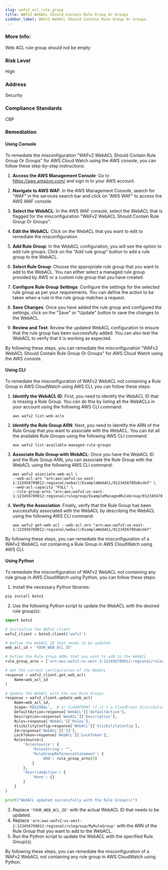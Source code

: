 ```yaml
---
slug: wafv2_acl_rule_group
title: WAFv2 WebACL Should Contain Rule Group Or Groups
sidebar_label: WAFv2 WebACL Should Contain Rule Group Or Groups
---
```


### More Info:

Web ACL rule group should not be empty

### Risk Level

High

### Address

Security

### Compliance Standards

CBP

### Remediation

#### Using Console

To remediate the misconfiguration "WAFv2 WebACL Should Contain Rule Group Or Groups" for AWS Cloud Watch using the AWS console, you can follow these step-by-step instructions:

1. **Access the AWS Management Console**: Go to https://aws.amazon.com/ and sign in to your AWS account.

2. **Navigate to AWS WAF**: In the AWS Management Console, search for "WAF" in the services search bar and click on "AWS WAF" to access the AWS WAF console.

3. **Select the WebACL**: In the AWS WAF console, select the WebACL that is flagged for the misconfiguration "WAFv2 WebACL Should Contain Rule Group Or Groups".

4. **Edit the WebACL**: Click on the WebACL that you want to edit to remediate the misconfiguration.

5. **Add Rule Group**: In the WebACL configuration, you will see the option to add rule groups. Click on the "Add rule group" button to add a rule group to the WebACL.

6. **Select Rule Group**: Choose the appropriate rule group that you want to add to the WebACL. You can either select a managed rule group provided by AWS or a custom rule group that you have created.

7. **Configure Rule Group Settings**: Configure the settings for the selected rule group as per your requirements. You can define the action to be taken when a rule in the rule group matches a request.

8. **Save Changes**: Once you have added the rule group and configured the settings, click on the "Save" or "Update" button to save the changes to the WebACL.

9. **Review and Test**: Review the updated WebACL configuration to ensure that the rule group has been successfully added. You can also test the WebACL to verify that it is working as expected.

By following these steps, you can remediate the misconfiguration "WAFv2 WebACL Should Contain Rule Group Or Groups" for AWS Cloud Watch using the AWS console.

#### Using CLI

To remediate the misconfiguration of WAFv2 WebACL not containing a Rule Group in AWS CloudWatch using AWS CLI, you can follow these steps:

1. **Identify the WebACL ID**: First, you need to identify the WebACL ID that is missing a Rule Group. You can do this by listing all the WebACLs in your account using the following AWS CLI command:
   ```
   aws wafv2 list-web-acls
   ```

2. **Identify the Rule Group ARN**: Next, you need to identify the ARN of the Rule Group that you want to associate with the WebACL. You can list all the available Rule Groups using the following AWS CLI command:
   ```
   aws wafv2 list-available-managed-rule-groups
   ```

3. **Associate Rule Group with WebACL**: Once you have the WebACL ID and the Rule Group ARN, you can associate the Rule Group with the WebACL using the following AWS CLI command:
   ```
   aws wafv2 associate-web-acl \
   --web-acl-arn "arn:aws:wafv2:us-east-1:123456789012:regional/webacl/ExampleWebACL/0123456789abcdef" \
   --web-acl-capacity "FULL" \
   --rule-group-arns "arn:aws:wafv2:us-east-1:123456789012:regional/rulegroup/ExampleManagedRuleGroup/0123456789abcdef"
   ```

4. **Verify the Association**: Finally, verify that the Rule Group has been successfully associated with the WebACL by describing the WebACL using the following AWS CLI command:
   ```
   aws wafv2 get-web-acl --web-acl-arn "arn:aws:wafv2:us-east-1:123456789012:regional/webacl/ExampleWebACL/0123456789abcdef"
   ```

By following these steps, you can remediate the misconfiguration of a WAFv2 WebACL not containing a Rule Group in AWS CloudWatch using AWS CLI.

#### Using Python

To remediate the misconfiguration of WAFv2 WebACL not containing any rule group in AWS CloudWatch using Python, you can follow these steps:

1. Install the necessary Python libraries:
```bash
pip install boto3
```

2. Use the following Python script to update the WebACL with the desired rule group(s):
```python
import boto3

# Initialize the WAFv2 client
wafv2_client = boto3.client('wafv2')

# Define the WebACL ID that needs to be updated
web_acl_id = 'YOUR_WEB_ACL_ID'

# Define the Rule Group ARNs that you want to add to the WebACL
rule_group_arns = ['arn:aws:wafv2:us-west-2:123456789012:regional/rulegroup/MyRuleGroup']

# Get the current configuration of the WebACL
response = wafv2_client.get_web_acl(
    Name=web_acl_id
)

# Update the WebACL with the new Rule Groups
response = wafv2_client.update_web_acl(
    Name=web_acl_id,
    Scope='REGIONAL',  # or CLOUDFRONT if it's a CloudFront distribution
    DefaultAction=response['WebACL']['DefaultAction'],
    Description=response['WebACL']['Description'],
    Rules=response['WebACL']['Rules'],
    VisibilityConfig=response['WebACL']['VisibilityConfig'],
    Id=response['WebACL']['Id'],
    LockToken=response['WebACL']['LockToken'],
    RulesSource={
        'RulesSource': {
            'RulesString': "",
            'RuleGroupReferenceStatement': {
                'ARN': rule_group_arns[0]
            }
        },
        'OverrideAction': {
            'None': {}
        }
    }
)

print("WebACL updated successfully with the Rule Group(s)")
```

3. Replace `'YOUR_WEB_ACL_ID'` with the actual WebACL ID that needs to be updated.
4. Replace `'arn:aws:wafv2:us-west-2:123456789012:regional/rulegroup/MyRuleGroup'` with the ARN of the Rule Group that you want to add to the WebACL.
5. Run the Python script to update the WebACL with the specified Rule Group(s).

By following these steps, you can remediate the misconfiguration of a WAFv2 WebACL not containing any rule group in AWS CloudWatch using Python.
